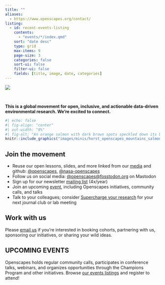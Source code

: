 ```yaml
---
title: ""
aliases: 
  - https://www.openscapes.org/contact/
listing:
  - id: recent-events-listing
    contents:
      - "events/*/index.qmd"
    sort: "date desc"
    type: grid
    max-items: 9
    page-size: 3
    categories: false
    sort-ui: false
    filter-ui: false
    fields: [title, image, date, categories]
---
```


::: {.column-screen}
![](images/banner_imgs/text_banners/connect_with_us_banner.png) 

<br>

::: {.white-div}
::: {.medium-body-text .center-text}
**This is a global movement for open, inclusive, and actionable data-driven environmental research. We're excited to connect.**
:::

::: {.medium-body-text .center-text}
:::

```r
#| echo: false
#| fig-align: "center"
#| out-width: "8%"
#| fig-alt: "An orange salmon with dark brown spots speckled down its back."
knitr::include_graphics("images/minis/horst_openscapes_mountains_salmon.png")
```

## Join the movement

- Reuse our open lessons, slides, and more linked from our [media](media.qmd) and github: [\@openscapes](https://github.com/openscapes), [\@nasa-openscapes](https://github.com/nasa-openscapes)
- Follow us on social media: [\@openscapes@fosstodon.org](https://fosstodon.org/@openscapes) on Mastodon
- Sign up for our newsletter [mailing list](https://docs.google.com/forms/d/e/1FAIpQLSdgVXRp3V-w94GPWkR31RUfyBl37EphdQSlCOcnyeNlf8OLWw/viewform) (4x/year)
- Join an upcoming [event](events.qmd), including Openscapes initiatives, community calls, and talks
- Talk to your colleagues; consider [Supercharge your research](https://openscapes.github.io/supercharge-research/) for your next journal club or lab meeting

<!---TODO Move to Approach Guide
We tweet about Openscapes news and events, amplify Openscapes Champions, and sporadically retweet other awesome things going on around environmental open data science. Tag us in your tweets about your open data science wins and challenges and we'll retweet!
--->

## Work with us

Please [email us](mailto:hello@openscapes.org) if you're interested in booking cohorts, partnering with us, sponsoring our initiatives, or sharing your wild ideas.

<!---For Approach Guide? 
## Amplify through media and events

In your next presentations and publications, include a slide or sentence about open data science --- what you have done and/or why it's important. You're welcome to use/remix slides from our [presentations](media.qmd).

As you plan department seminar series, conferences, or webinar series, consider inviting Openscapes or others from the open data science community as a speaker!
--->


:::
:::


::: {.column-screen}
::: {.light-gray-div}
::: {.blue-underline .center-text}
# **UPCOMING EVENTS**
:::

Openscapes holds regular community calls, participates in conference talks, webinars, and organizes opportunities through the Champions Program and other initiatives. Browse [our events listings](events.qmd) and register to attend! 

<br>

::: {#recent-events-listing}
:::
:::
:::